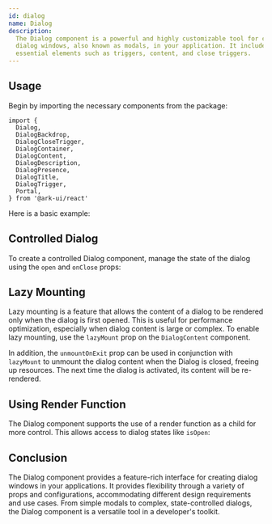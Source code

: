 ```yaml
---
id: dialog
name: Dialog
description:
  The Dialog component is a powerful and highly customizable tool for creating
  dialog windows, also known as modals, in your application. It includes
  essential elements such as triggers, content, and close triggers.
---
```


## Usage

Begin by importing the necessary components from the package:

```tsx
import {
  Dialog,
  DialogBackdrop,
  DialogCloseTrigger,
  DialogContainer,
  DialogContent,
  DialogDescription,
  DialogPresence,
  DialogTitle,
  DialogTrigger,
  Portal,
} from '@ark-ui/react'
```

Here is a basic example:

<Story name="Basic" />

## Controlled Dialog

To create a controlled Dialog component, manage the state of the dialog using
the `open` and `onClose` props:

<Story name="Controlled" />

## Lazy Mounting

Lazy mounting is a feature that allows the content of a dialog to be rendered
only when the dialog is first opened. This is useful for performance
optimization, especially when dialog content is large or complex. To enable lazy
mounting, use the `lazyMount` prop on the `DialogContent` component.

In addition, the `unmountOnExit` prop can be used in conjunction with
`lazyMount` to unmount the dialog content when the Dialog is closed, freeing up
resources. The next time the dialog is activated, its content will be
re-rendered.

<Story name="LazyMount" />

## Using Render Function

The Dialog component supports the use of a render function as a child for more
control. This allows access to dialog states like `isOpen`:

<Story name="RenderFn" />

## Conclusion

The Dialog component provides a feature-rich interface for creating dialog
windows in your applications. It provides flexibility through a variety of props
and configurations, accommodating different design requirements and use cases.
From simple modals to complex, state-controlled dialogs, the Dialog component is
a versatile tool in a developer's toolkit.
